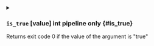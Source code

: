 

<details className="config-field -function" data-expandable="false">
<summary>

### `is_true` <span className="config-field-type">[value]</span> <span className="config-field-enum"></span> <span className="config-field-default -return">int</span> <span className="config-field-required" data-required="false">pipeline only</span>  {#is_true}

Returns exit code 0 if the value of the argument is "true"

</summary>



</details>
